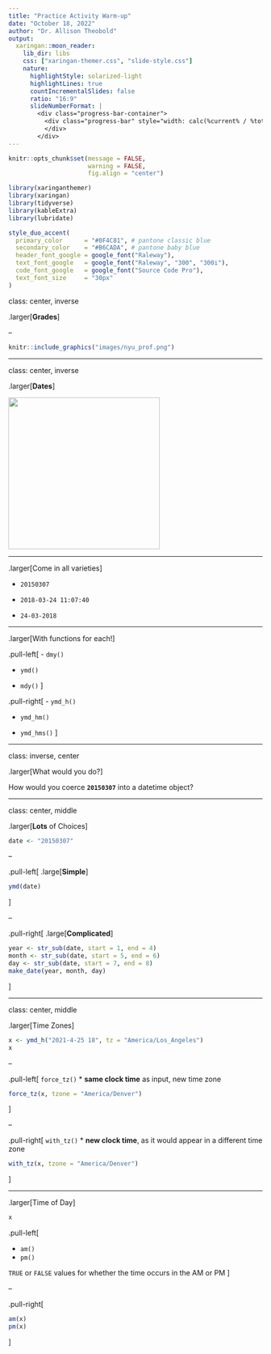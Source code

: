 ```yaml
---
title: "Practice Activity Warm-up"
date: "October 18, 2022"
author: "Dr. Allison Theobold"
output:
  xaringan::moon_reader:
    lib_dir: libs
    css: ["xaringan-themer.css", "slide-style.css"]
    nature:
      highlightStyle: solarized-light
      highlightLines: true
      countIncrementalSlides: false
      ratio: "16:9"
      slideNumberFormat: |
        <div class="progress-bar-container">
          <div class="progress-bar" style="width: calc(%current% / %total% * 100%);">
          </div>
        </div>
---
```



```r
knitr::opts_chunk$set(message = FALSE, 
                      warning = FALSE, 
                      fig.align = "center")

library(xaringanthemer)
library(xaringan)
library(tidyverse)
library(kableExtra)
library(lubridate)

style_duo_accent(
  primary_color      = "#0F4C81", # pantone classic blue
  secondary_color    = "#B6CADA", # pantone baby blue
  header_font_google = google_font("Raleway"),
  text_font_google   = google_font("Raleway", "300", "300i"),
  code_font_google   = google_font("Source Code Pro"),
  text_font_size     = "30px"
)
```

class: center, inverse

.larger[**Grades**]

--

```r
knitr::include_graphics("images/nyu_prof.png")
```

---

class: center, inverse

.larger[**Dates**] 

<img src="https://pbs.twimg.com/media/CQ6A-NdWwAAncW-.png" width=300>

---

.larger[Come in all varieties]

- `20150307`

- `2018-03-24 11:07:40`

- `24-03-2018`

---

.larger[With functions for each!]

.pull-left[
- `dmy()`

- `ymd()`

- `mdy()`
] 

.pull-right[
- `ymd_h()`

- `ymd_hm()`

- `ymd_hms()` 
]

---

class: inverse, center

.larger[What would you do?]

How would you coerce **`20150307`** into a datetime object? 

---

class: center, middle

.larger[**Lots** of Choices]

```r
date <- "20150307"
```

--

.pull-left[
.large[**Simple**]
```r
ymd(date) 
```
]

--

.pull-right[
.large[**Complicated**]

```r
year <- str_sub(date, start = 1, end = 4)
month <- str_sub(date, start = 5, end = 6)
day <- str_sub(date, start = 7, end = 8)
make_date(year, month, day)
```
]

---

class: center, middle

.larger[Time Zones]

```r
x <- ymd_h("2021-4-25 18", tz = "America/Los_Angeles")
x
```

--

.pull-left[
`force_tz()` 
  * **same clock time** as input, new time zone

```r
force_tz(x, tzone = "America/Denver")
```
]

--

.pull-right[
`with_tz()`
  * **new clock time**, as it would appear in a different time zone

```r
with_tz(x, tzone = "America/Denver")
```

]

---

.larger[Time of Day]

```r
x
```


.pull-left[

- `am()`
- `pm()`

`TRUE` or `FALSE` values for whether the time occurs in the AM or PM
] 

--

.pull-right[
```r
am(x)
pm(x)
```
]

